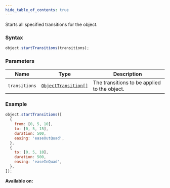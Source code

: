```yaml
---
hide_table_of_contents: true
---
```



Starts all specified transitions for the object.

### Syntax

```js
object.startTransitions(transitions);
```

### Parameters

| Name          | Type                                                | Description                                  |
| ------------- | --------------------------------------------------- | -------------------------------------------- |
| `transitions` | [`ObjectTransition[]`](/sdk/types/ObjectTransition) | The transitions to be applied to the object. |

### Example

```js
object.startTransitions([
  {
    from: [0, 5, 10],
    to: [0, 5, 15],
    duration: 500,
    easing: 'easeOutQuad',
  },
  {
    to: [0, 5, 10],
    duration: 500,
    easing: 'easeInQuad',
  },
]);
```

**Available on:** <ClientTag /> <ServerTag />
